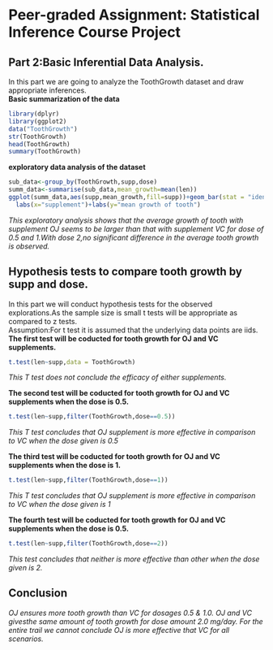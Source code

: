 # Peer-graded Assignment: Statistical Inference Course Project

## Part 2:Basic Inferential Data Analysis.<br>
In this part we are going to analyze the ToothGrowth dataset and draw appropriate inferences.<br>
**Basic summarization of the data**
```r
library(dplyr)
library(ggplot2)
data("ToothGrowth")
str(ToothGrowth)
head(ToothGrowth)
summary(ToothGrowth)
```

**exploratory data analysis of the dataset**
```r
sub_data<-group_by(ToothGrowth,supp,dose)
summ_data<-summarise(sub_data,mean_growth=mean(len))
ggplot(summ_data,aes(supp,mean_growth,fill=supp))+geom_bar(stat = "identity")+facet_grid(.~dose)+
  labs(x="supplement")+labs(y="mean growth of tooth")
```

*This exploratory analysis shows that the average growth of tooth with supplement OJ seems to be larger than that with supplement VC for dose of 0.5 and 1.With dose 2,no significant difference in the average tooth growth is observed.*

## Hypothesis tests to compare tooth growth by supp and dose.<br>
In this part we will conduct hypothesis tests for the observed explorations.As the sample size is small t tests will be appropriate as compared to z tests.<br>
Assumption:For t test it is assumed that the underlying data points are iids.<br>
**The first test will be coducted for tooth growth for OJ and VC supplements.**<br>
```r
t.test(len~supp,data = ToothGrowth)
```

*This T test does not conclude the efficacy of either supplements.*

**The second test will be coducted for tooth growth for OJ and VC supplements when the dose is 0.5.**<br>
```r
t.test(len~supp,filter(ToothGrowth,dose==0.5))
```

*This T test concludes that OJ supplement is more effective in comparison to VC when the dose given is 0.5*<br>

**The third test will be coducted for tooth growth for OJ and VC supplements when the dose is 1.**<br>
```r
t.test(len~supp,filter(ToothGrowth,dose==1))
```

*This T test concludes that OJ supplement is more effective in comparison to VC when the dose given is 1*

**The fourth test will be coducted for tooth growth for OJ and VC supplements when the dose is 0.5.**<br>

```r
t.test(len~supp,filter(ToothGrowth,dose==2))
```

*This test concludes that neither is more effective than other when the dose given is 2.*

## Conclusion
*OJ ensures more tooth growth than VC for dosages 0.5 & 1.0. OJ and VC givesthe same amount of tooth growth for dose amount 2.0 mg/day. For the entire trail we cannot conclude OJ is more effective that VC for all scenarios.*



